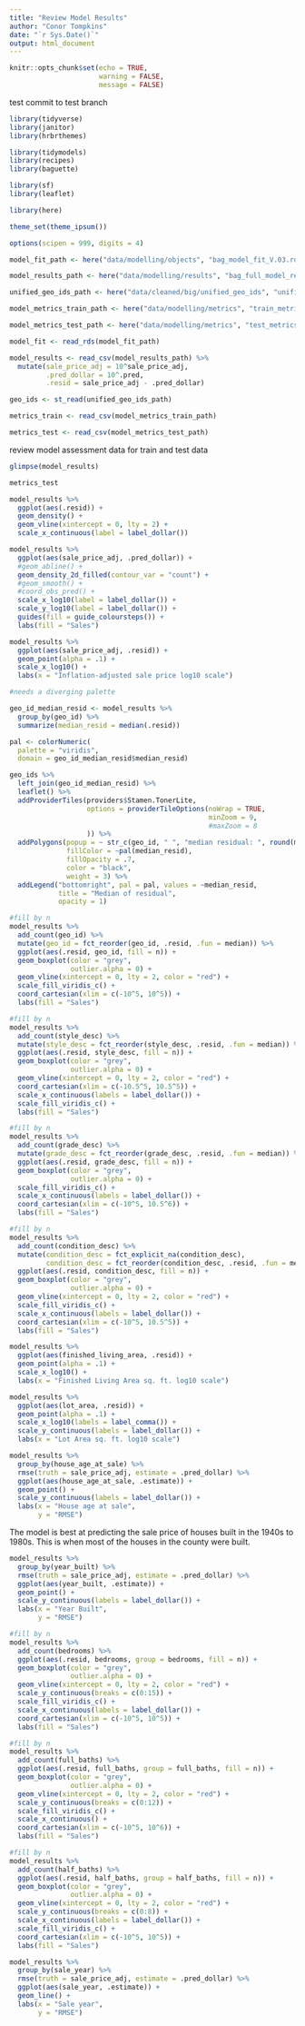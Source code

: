 ```yaml
---
title: "Review Model Results"
author: "Conor Tompkins"
date: "`r Sys.Date()`"
output: html_document
---
```


```r
knitr::opts_chunk$set(echo = TRUE, 
                      warning = FALSE,
                      message = FALSE)
```

test commit to test branch

```r
library(tidyverse)
library(janitor)
library(hrbrthemes)

library(tidymodels)
library(recipes)
library(baguette)

library(sf)
library(leaflet)

library(here)

theme_set(theme_ipsum())

options(scipen = 999, digits = 4)

model_fit_path <- here("data/modelling/objects", "bag_model_fit_V.03.rds")

model_results_path <- here("data/modelling/results", "bag_full_model_results.csv")

unified_geo_ids_path <- here("data/cleaned/big/unified_geo_ids", "unified_geo_ids.shp")

model_metrics_train_path <- here("data/modelling/metrics", "train_metrics.csv")

model_metrics_test_path <- here("data/modelling/metrics", "test_metrics.csv")

model_fit <- read_rds(model_fit_path)

model_results <- read_csv(model_results_path) %>% 
  mutate(sale_price_adj = 10^sale_price_adj,
         .pred_dollar = 10^.pred,
         .resid = sale_price_adj - .pred_dollar)

geo_ids <- st_read(unified_geo_ids_path)

metrics_train <- read_csv(model_metrics_train_path)

metrics_test <- read_csv(model_metrics_test_path)
```

review model assessment data for train and test data

```r
glimpse(model_results)
```

```r
metrics_test
```

```r
model_results %>% 
  ggplot(aes(.resid)) +
  geom_density() +
  geom_vline(xintercept = 0, lty = 2) +
  scale_x_continuous(label = label_dollar())
```

```r
model_results %>% 
  ggplot(aes(sale_price_adj, .pred_dollar)) +
  #geom_abline() +
  geom_density_2d_filled(contour_var = "count") +
  #geom_smooth() +
  #coord_obs_pred() +
  scale_x_log10(label = label_dollar()) +
  scale_y_log10(label = label_dollar()) +
  guides(fill = guide_coloursteps()) +
  labs(fill = "Sales")
```

```r
model_results %>% 
  ggplot(aes(sale_price_adj, .resid)) +
  geom_point(alpha = .1) +
  scale_x_log10() +
  labs(x = "Inflation-adjusted sale price log10 scale")
```

```r
#needs a diverging palette

geo_id_median_resid <- model_results %>% 
  group_by(geo_id) %>% 
  summarize(median_resid = median(.resid))

pal <- colorNumeric(
  palette = "viridis",
  domain = geo_id_median_resid$median_resid)

geo_ids %>% 
  left_join(geo_id_median_resid) %>% 
  leaflet() %>% 
  addProviderTiles(providers$Stamen.TonerLite,
                   options = providerTileOptions(noWrap = TRUE,
                                                 minZoom = 9, 
                                                 #maxZoom = 8
                   )) %>% 
  addPolygons(popup = ~ str_c(geo_id, " ", "median residual: ", round(median_resid, 2), sep = ""),
              fillColor = ~pal(median_resid),
              fillOpacity = .7,
              color = "black",
              weight = 3) %>% 
  addLegend("bottomright", pal = pal, values = ~median_resid,
            title = "Median of residual",
            opacity = 1)
```

```r
#fill by n
model_results %>% 
  add_count(geo_id) %>% 
  mutate(geo_id = fct_reorder(geo_id, .resid, .fun = median)) %>% 
  ggplot(aes(.resid, geo_id, fill = n)) +
  geom_boxplot(color = "grey",
               outlier.alpha = 0) +
  geom_vline(xintercept = 0, lty = 2, color = "red") +
  scale_fill_viridis_c() +
  coord_cartesian(xlim = c(-10^5, 10^5)) +
  labs(fill = "Sales")
```

```r
#fill by n
model_results %>% 
  add_count(style_desc) %>% 
  mutate(style_desc = fct_reorder(style_desc, .resid, .fun = median)) %>% 
  ggplot(aes(.resid, style_desc, fill = n)) +
  geom_boxplot(color = "grey",
               outlier.alpha = 0) +
  geom_vline(xintercept = 0, lty = 2, color = "red") +
  coord_cartesian(xlim = c(-10.5^5, 10.5^5)) +
  scale_x_continuous(labels = label_dollar()) +
  scale_fill_viridis_c() +
  labs(fill = "Sales")
```

```r
#fill by n
model_results %>% 
  add_count(grade_desc) %>% 
  mutate(grade_desc = fct_reorder(grade_desc, .resid, .fun = median)) %>% 
  ggplot(aes(.resid, grade_desc, fill = n)) +
  geom_boxplot(color = "grey",
               outlier.alpha = 0) +
  scale_fill_viridis_c() +
  scale_x_continuous(labels = label_dollar()) +
  coord_cartesian(xlim = c(-10^5, 10.5^6)) +
  labs(fill = "Sales")
```

```r
#fill by n
model_results %>% 
  add_count(condition_desc) %>% 
  mutate(condition_desc = fct_explicit_na(condition_desc),
         condition_desc = fct_reorder(condition_desc, .resid, .fun = median)) %>% 
  ggplot(aes(.resid, condition_desc, fill = n)) +
  geom_boxplot(color = "grey",
               outlier.alpha = 0) +
  geom_vline(xintercept = 0, lty = 2, color = "red") +
  scale_fill_viridis_c() +
  scale_x_continuous(labels = label_dollar()) +
  coord_cartesian(xlim = c(-10^5, 10.5^5)) +
  labs(fill = "Sales")
```

```r
model_results %>% 
  ggplot(aes(finished_living_area, .resid)) +
  geom_point(alpha = .1) +
  scale_x_log10() +
  labs(x = "Finished Living Area sq. ft. log10 scale")
```

```r
model_results %>% 
  ggplot(aes(lot_area, .resid)) +
  geom_point(alpha = .1) +
  scale_x_log10(labels = label_comma()) +
  scale_y_continuous(labels = label_dollar()) +
  labs(x = "Lot Area sq. ft. log10 scale")
```

```r
model_results %>% 
  group_by(house_age_at_sale) %>% 
  rmse(truth = sale_price_adj, estimate = .pred_dollar) %>% 
  ggplot(aes(house_age_at_sale, .estimate)) +
  geom_point() +
  scale_y_continuous(labels = label_dollar()) +
  labs(x = "House age at sale",
       y = "RMSE")
```

The model is best at predicting the sale price of houses built in the 1940s to 1980s. This is when most of the houses in the county were built.
```r
model_results %>% 
  group_by(year_built) %>% 
  rmse(truth = sale_price_adj, estimate = .pred_dollar) %>% 
  ggplot(aes(year_built, .estimate)) +
  geom_point() +
  scale_y_continuous(labels = label_dollar()) +
  labs(x = "Year Built",
       y = "RMSE")
```

```r
#fill by n
model_results %>% 
  add_count(bedrooms) %>% 
  ggplot(aes(.resid, bedrooms, group = bedrooms, fill = n)) +
  geom_boxplot(color = "grey",
               outlier.alpha = 0) +
  geom_vline(xintercept = 0, lty = 2, color = "red") +
  scale_y_continuous(breaks = c(0:15)) +
  scale_fill_viridis_c() +
  scale_x_continuous(labels = label_dollar()) +
  coord_cartesian(xlim = c(-10^5, 10^5)) +
  labs(fill = "Sales")
```

```r
#fill by n
model_results %>% 
  add_count(full_baths) %>% 
  ggplot(aes(.resid, full_baths, group = full_baths, fill = n)) +
  geom_boxplot(color = "grey",
               outlier.alpha = 0) +
  geom_vline(xintercept = 0, lty = 2, color = "red") +
  scale_y_continuous(breaks = c(0:12)) +
  scale_fill_viridis_c() +
  scale_x_continuous() +
  coord_cartesian(xlim = c(-10^5, 10^6)) +
  labs(fill = "Sales")
```

```r
#fill by n
model_results %>% 
  add_count(half_baths) %>% 
  ggplot(aes(.resid, half_baths, group = half_baths, fill = n)) +
  geom_boxplot(color = "grey",
               outlier.alpha = 0) +
  geom_vline(xintercept = 0, lty = 2, color = "red") +
  scale_y_continuous(breaks = c(0:8)) +
  scale_x_continuous(labels = label_dollar()) +
  scale_fill_viridis_c() +
  coord_cartesian(xlim = c(-10^5, 10^5)) +
  labs(fill = "Sales")
```

```r
model_results %>% 
  group_by(sale_year) %>% 
  rmse(truth = sale_price_adj, estimate = .pred_dollar) %>% 
  ggplot(aes(sale_year, .estimate)) +
  geom_line() +
  labs(x = "Sale year",
       y = "RMSE")
```